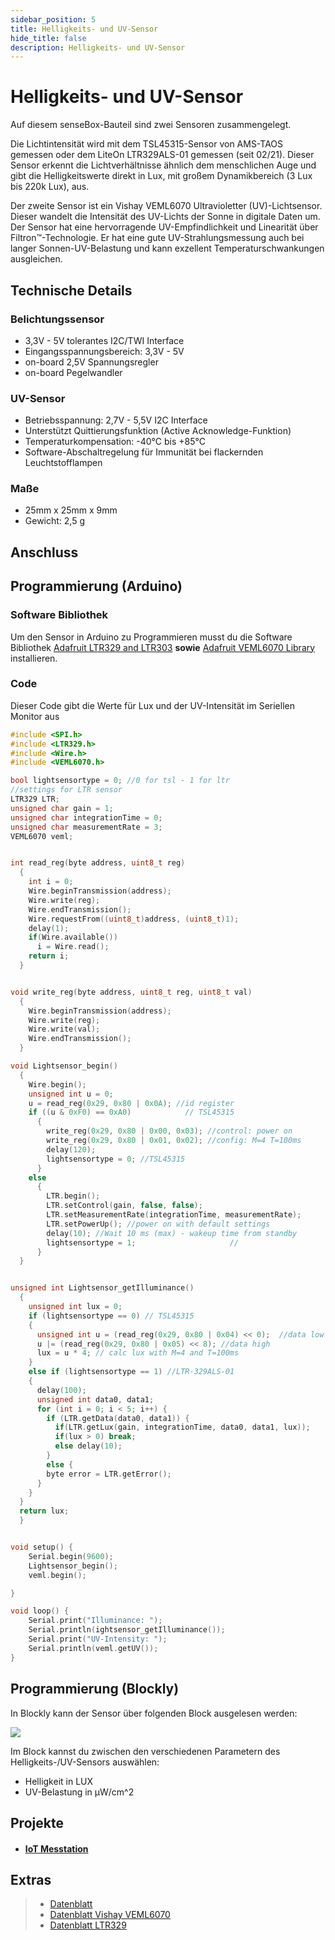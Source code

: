 ```yaml
---
sidebar_position: 5
title: Helligkeits- und UV-Sensor
hide_title: false
description: Helligkeits- und UV-Sensor
---
```



# Helligkeits- und UV-Sensor

Auf diesem senseBox-Bauteil sind zwei Sensoren zusammengelegt.

Die Lichtintensität wird mit dem TSL45315-Sensor von AMS-TAOS gemessen oder dem LiteOn LTR329ALS-01 gemessen (seit 02/21). Dieser Sensor erkennt die Lichtverhältnisse ähnlich dem menschlichen Auge und gibt die Helligkeitswerte direkt in Lux, mit großem Dynamikbereich (3 Lux bis 220k Lux), aus.

Der zweite Sensor ist ein Vishay VEML6070 Ultravioletter (UV)-Lichtsensor. Dieser wandelt die Intensität des UV-Lichts der Sonne in digitale Daten um. Der Sensor hat eine hervorragende UV-Empfindlichkeit und Linearität über Filtron™-Technologie. Er hat eine gute UV-Strahlungsmessung auch bei langer Sonnen-UV-Belastung und kann exzellent Temperaturschwankungen ausgleichen.

<ImageWithText
  src={lightSensor}
  alt="Licht Sensor"
  title="Helligkeit und UV Sensor"
/>

## Technische Details

### Belichtungssensor

- 3,3V - 5V tolerantes I2C/TWI Interface
- Eingangsspannungsbereich: 3,3V - 5V
- on-board 2,5V Spannungsregler
- on-board Pegelwandler

### UV-Sensor

- Betriebsspannung: 2,7V - 5,5V I2C Interface
- Unterstützt Quittierungsfunktion (Active Acknowledge-Funktion)
- Temperaturkompensation: -40°C bis +85°C
- Software-Abschaltregelung für Immunität bei flackernden Leuchtstofflampen

### Maße

- 25mm x 25mm x 9mm
- Gewicht: 2,5 g

## Anschluss

<TutorialPorts port="i2c" />

## Programmierung (Arduino)

### Software Bibliothek

Um den Sensor in Arduino zu Programmieren musst du die Software Bibliothek [Adafruit LTR329 and LTR303](https://www.arduino.cc/reference/en/libraries/adafruit-ltr329-and-ltr303/) **sowie** [Adafruit VEML6070 Library](https://www.arduino.cc/reference/en/libraries/adafruit-veml6070-library/) installieren.

### Code

Dieser Code gibt die Werte für Lux und der UV-Intensität im Seriellen Monitor aus

```cpp
#include <SPI.h>
#include <LTR329.h>
#include <Wire.h>
#include <VEML6070.h>

bool lightsensortype = 0; //0 for tsl - 1 for ltr
//settings for LTR sensor
LTR329 LTR;
unsigned char gain = 1;
unsigned char integrationTime = 0;
unsigned char measurementRate = 3;
VEML6070 veml;


int read_reg(byte address, uint8_t reg)
  {
    int i = 0;
    Wire.beginTransmission(address);
    Wire.write(reg);
    Wire.endTransmission();
    Wire.requestFrom((uint8_t)address, (uint8_t)1);
    delay(1);
    if(Wire.available())
      i = Wire.read();
    return i;
  }


void write_reg(byte address, uint8_t reg, uint8_t val)
  {
    Wire.beginTransmission(address);
    Wire.write(reg);
    Wire.write(val);
    Wire.endTransmission();
  }

void Lightsensor_begin()
  {
    Wire.begin();
    unsigned int u = 0;
    u = read_reg(0x29, 0x80 | 0x0A); //id register
    if ((u & 0xF0) == 0xA0)            // TSL45315
      {
        write_reg(0x29, 0x80 | 0x00, 0x03); //control: power on
        write_reg(0x29, 0x80 | 0x01, 0x02); //config: M=4 T=100ms
        delay(120);
        lightsensortype = 0; //TSL45315
      }
    else
      {
        LTR.begin();
        LTR.setControl(gain, false, false);
        LTR.setMeasurementRate(integrationTime, measurementRate);
        LTR.setPowerUp(); //power on with default settings
        delay(10); //Wait 10 ms (max) - wakeup time from standby
        lightsensortype = 1;                     //
      }
  }


unsigned int Lightsensor_getIlluminance()
  {
    unsigned int lux = 0;
    if (lightsensortype == 0) // TSL45315
    {
      unsigned int u = (read_reg(0x29, 0x80 | 0x04) << 0);  //data low
      u |= (read_reg(0x29, 0x80 | 0x05) << 8); //data high
      lux = u * 4; // calc lux with M=4 and T=100ms
    }
    else if (lightsensortype == 1) //LTR-329ALS-01
    {
      delay(100);
      unsigned int data0, data1;
      for (int i = 0; i < 5; i++) {
        if (LTR.getData(data0, data1)) {
          if(LTR.getLux(gain, integrationTime, data0, data1, lux));
          if(lux > 0) break;
          else delay(10);
        }
        else {
        byte error = LTR.getError();
      }
    }
  }
  return lux;
  }


void setup() {
    Serial.begin(9600);
    Lightsensor_begin();
    veml.begin();

}

void loop() {
    Serial.print("Illuminance: ");
    Serial.println(ightsensor_getIlluminance());
    Serial.print("UV-Intensity: ");
    Serial.println(veml.getUV());
}
```

## Programmierung (Blockly)

In Blockly kann der Sensor über folgenden Block ausgelesen werden:

![](/img/hardware-bilder/helligkeit-uv/block_helligkeit_uv.svg)

Im Block kannst du zwischen den verschiedenen Parametern des Helligkeits-/UV-Sensors auswählen:

- Helligkeit in LUX
- UV-Belastung in µW/cm^2

## Projekte

- #### [IoT Messtation](https://sensebox.de/projects/de/2024-01-10-iotmesstation_s2)

## Extras

> - [Datenblatt](https://sensebox.kaufen/assets/datenblatt/senseBox-VEML-TSL_v20.pdf)
> - [Datenblatt Vishay VEML6070](https://www.vishay.com/docs/84277/veml6070.pdf)
> - [Datenblatt LTR329](https://optoelectronics.liteon.com/upload/download/DS86-2014-0006/LTR-329ALS-01_DS_V1.pdf)
